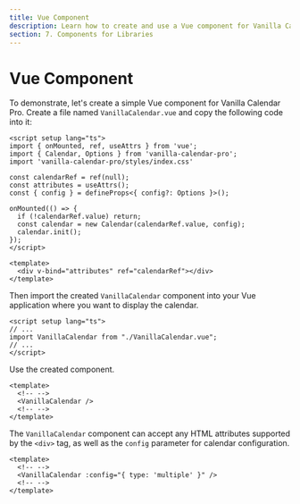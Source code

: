 ```yaml
---
title: Vue Component
description: Learn how to create and use a Vue component for Vanilla Calendar Pro. A detailed guide on creating the component and integrating it into a Vue application.
section: 7. Components for Libraries
---
```


# Vue Component

To demonstrate, let's create a simple Vue component for Vanilla Calendar Pro. Create a file named `VanillaCalendar.vue` and copy the following code into it:

```vue
<script setup lang="ts">
import { onMounted, ref, useAttrs } from 'vue';
import { Calendar, Options } from 'vanilla-calendar-pro';
import 'vanilla-calendar-pro/styles/index.css'

const calendarRef = ref(null);
const attributes = useAttrs();
const { config } = defineProps<{ config?: Options }>();

onMounted(() => {
  if (!calendarRef.value) return;
  const calendar = new Calendar(calendarRef.value, config);
  calendar.init();
});
</script>

<template>
  <div v-bind="attributes" ref="calendarRef"></div>
</template>
```

Then import the created `VanillaCalendar` component into your Vue application where you want to display the calendar.

```vue
<script setup lang="ts">
// ...
import VanillaCalendar from "./VanillaCalendar.vue";
// ...
</script>
```

Use the created component.

```vue
<template>
  <!-- -->
  <VanillaCalendar />
  <!-- -->
</template>
```

The `VanillaCalendar` component can accept any HTML attributes supported by the `<div>` tag, as well as the `config` parameter for calendar configuration.

```vue
<template>
  <!-- -->
  <VanillaCalendar :config="{ type: 'multiple' }" />
  <!-- -->
</template>
```
